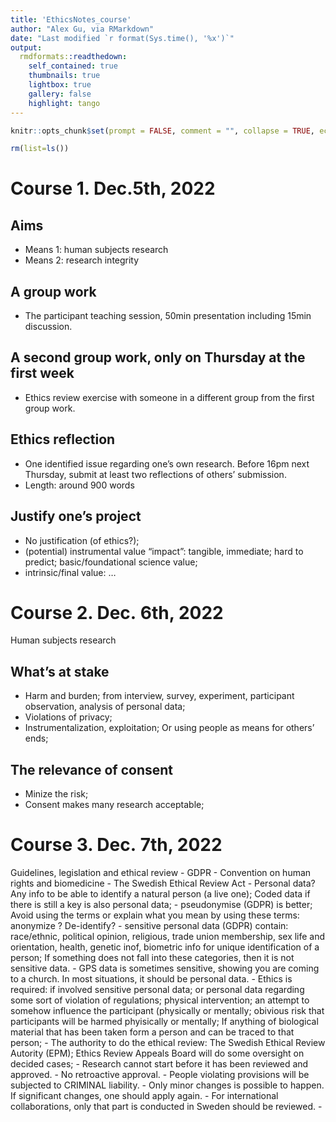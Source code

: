 ```yaml
---
title: 'EthicsNotes_course'
author: "Alex Gu, via RMarkdown"
date: "Last modified `r format(Sys.time(), '%x')`"
output:
  rmdformats::readthedown:
    self_contained: true
    thumbnails: true
    lightbox: true
    gallery: false
    highlight: tango
---
```

[comment]:<>(Some comments.)
```r
knitr::opts_chunk$set(prompt = FALSE, comment = "", collapse = TRUE, echo = FALSE, warning = FALSE,error = FALSE, message = FALSE)

rm(list=ls())

```

# Course 1. Dec.5th, 2022

## Aims 
- Means 1: human subjects research
- Means 2: research integrity

## A group work
- The participant teaching session, 50min presentation including 15min discussion.

## A second group work, only on Thursday at the first week
- Ethics review exercise with someone in a different group from the first group work.

## Ethics reflection
- One identified issue regarding one's own research. Before 16pm next Thursday, submit at least two reflections of others' submission.
- Length: around 900 words

## Justify one's project
- No justification (of ethics?);
- (potential) instrumental value "impact": tangible, immediate; hard to predict; basic/foundational science value; 
- intrinsic/final value: 
...

# Course 2. Dec. 6th, 2022
Human subjects research

## What's at stake
- Harm and burden; from interview, survey, experiment, participant observation, analysis of personal data;
- Violations of privacy;
- Instrumentalization, exploitation; Or using people as means for others' ends;


## The relevance of consent
- Minize the risk;
- Consent makes many research acceptable;

# Course 3. Dec. 7th, 2022
Guidelines, legislation and ethical review
- GDPR
- Convention on human rights and biomedicine
- The Swedish Ethical Review Act
- Personal data? Any info to be able to identify a natural person (a live one); Coded data if there is still a key is also personal data; 
- pseudonymise (GDPR) is better; Avoid using the terms or explain what you mean by using these terms: anonymize ? De-identify? 
- sensitive personal data (GDPR) contain: race/ethnic, political opinion, religious, trade union membership, sex life and orientation, health, genetic inof, biometric info for unique identification of a person; If something does not fall into these categories, then it is not sensitive data.
- GPS data is sometimes sensitive, showing you are coming to a church. In most situations, it should be personal data.
- Ethics is required: if involved sensitive personal data; or personal data regarding some sort of violation of regulations; physical intervention; an attempt to somehow influence the participant (physically or mentally; obivious risk that participants will be harmed phyisically or mentally; If anything of biological material that has been taken form a person and can be traced to that person;
- The authority to do the ethical review: The Swedish Ethical Review Autority (EPM); Ethics Review Appeals Board will do some oversight on decided cases;
- Research cannot start before it has been reviewed and approved.
- No retroactive approval.
- People violating provisions will be subjected to CRIMINAL liability.
- Only minor changes is possible to happen. If significant changes, one should apply again.
- For international collaborations, only that part is conducted in Sweden should be reviewed.
- 

